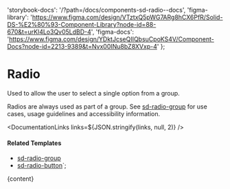 

  'storybook-docs': '/?path=/docs/components-sd-radio--docs',
  'figma-library':
    'https://www.figma.com/design/VTztxQ5pWG7ARg8hCX6PfR/Solid-DS-%E2%80%93-Component-Library?node-id=88-670&t=urKl4Lo3Qv05LdBD-4',
  'figma-docs':
    'https://www.figma.com/design/YDktJcseQIIQbsuCpoKS4V/Component-Docs?node-id=2213-9389&t=Nvx00INu8bZ8XVxp-4'
};

# Radio

Used to allow the user to select a single option from a group.

Radios are always used as part of a group. See [sd-radio-group](/?path=/docs/components-sd-radio-group--docs) for use cases, usage guidelines and accessibility information.

<DefaultStory />

<DocumentationLinks links=${JSON.stringify(links, null, 2)} />

#### Related Templates

- [sd-radio-group](/?path=/docs/components-sd-radio-group--docs)
- [sd-radio-button](/?path=/docs/components-sd-radio-button--docs)`;

<Meta title="Components/sd-radio/Overview" />

<OverviewFormatter story={SdRadioStories.Default}>{content}</OverviewFormatter>
